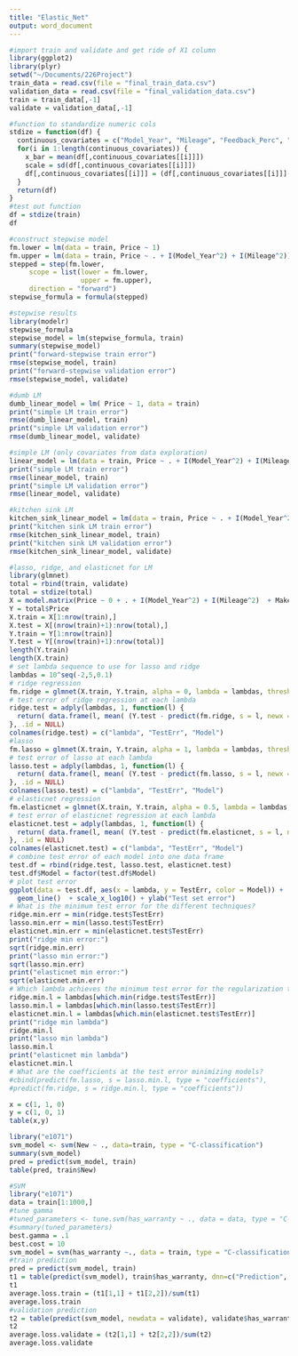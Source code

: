 ```yaml
---
title: "Elastic_Net"
output: word_document
---
```


```r
#import train and validate and get ride of X1 column
library(ggplot2)
library(plyr)
setwd("~/Documents/226Project")
train_data = read.csv(file = "final_train_data.csv")
validation_data = read.csv(file = "final_validation_data.csv")
train = train_data[,-1]
validate = validation_data[,-1]
```

```r
#function to standardize numeric cols
stdize = function(df) {
  continuous_covariates = c("Model_Year", "Mileage", "Feedback_Perc", "N_Reviews", "review_polarity", "review_positivity")
  for(i in 1:length(continuous_covariates)) {
    x_bar = mean(df[,continuous_covariates[[i]]])
    scale = sd(df[,continuous_covariates[[i]]])
    df[,continuous_covariates[[i]]] = (df[,continuous_covariates[[i]]]-x_bar)/scale
  }
  return(df)
}
#test out function
df = stdize(train)
df
```

```r
#construct stepwise model
fm.lower = lm(data = train, Price ~ 1)
fm.upper = lm(data = train, Price ~ . + I(Model_Year^2) + I(Mileage^2))
stepped = step(fm.lower,
     scope = list(lower = fm.lower,
                  upper = fm.upper),
     direction = "forward")
stepwise_formula = formula(stepped)
```

```r
#stepwise results
library(modelr)
stepwise_formula
stepwise_model = lm(stepwise_formula, train)
summary(stepwise_model)
print("forward-stepwise train error")
rmse(stepwise_model, train)
print("forward-stepwise validation error")
rmse(stepwise_model, validate)
```

```r
#dumb LM
dumb_linear_model = lm( Price ~ 1, data = train)
print("simple LM train error")
rmse(dumb_linear_model, train)
print("simple LM validation error")
rmse(dumb_linear_model, validate)
```


```r
#simple LM (only covariates from data exploration)
linear_model = lm(data = train, Price ~ . + I(Model_Year^2) + I(Mileage^2))
print("simple LM train error")
rmse(linear_model, train)
print("simple LM validation error")
rmse(linear_model, validate)
```

```r
#kitchen sink LM
kitchen_sink_linear_model = lm(data = train, Price ~ . + I(Model_Year^2) + I(Mileage^2))
print("kitchen sink LM train error")
rmse(kitchen_sink_linear_model, train)
print("kitchen sink LM validation error")
rmse(kitchen_sink_linear_model, validate)
```


```r
#lasso, ridge, and elasticnet for LM
library(glmnet)
total = rbind(train, validate)
total = stdize(total)
X = model.matrix(Price ~ 0 + . + I(Model_Year^2) + I(Mileage^2)  + Make:Model_Year, total)
Y = total$Price
X.train = X[1:nrow(train),]
X.test = X[(nrow(train)+1):nrow(total),]
Y.train = Y[1:nrow(train)]
Y.test = Y[(nrow(train)+1):nrow(total)]
length(Y.train)
length(X.train)
# set lambda sequence to use for lasso and ridge
lambdas = 10^seq(-2,5,0.1)
# ridge regression
fm.ridge = glmnet(X.train, Y.train, alpha = 0, lambda = lambdas, thresh = 1e-12)
# test error of ridge regression at each lambda
ridge.test = adply(lambdas, 1, function(l) {
  return( data.frame(l, mean( (Y.test - predict(fm.ridge, s = l, newx = X.test))^2 ), "Ridge" ))
}, .id = NULL)
colnames(ridge.test) = c("lambda", "TestErr", "Model")
#lasso
fm.lasso = glmnet(X.train, Y.train, alpha = 1, lambda = lambdas, thresh = 1e-12)
# test error of lasso at each lambda
lasso.test = adply(lambdas, 1, function(l) {
  return( data.frame(l, mean( (Y.test - predict(fm.lasso, s = l, newx = X.test))^2 ), "Lasso" ))
}, .id = NULL)
colnames(lasso.test) = c("lambda", "TestErr", "Model")
# elasticnet regression
fm.elasticnet = glmnet(X.train, Y.train, alpha = 0.5, lambda = lambdas, thresh = 1e-12)
# test error of elasticnet regression at each lambda
elasticnet.test = adply(lambdas, 1, function(l) {
  return( data.frame(l, mean( (Y.test - predict(fm.elasticnet, s = l, newx = X.test))^2 ), "ElasticNet" ))
}, .id = NULL)
colnames(elasticnet.test) = c("lambda", "TestErr", "Model")
# combine test error of each model into one data frame
test.df = rbind(ridge.test, lasso.test, elasticnet.test)
test.df$Model = factor(test.df$Model)
# plot test error
ggplot(data = test.df, aes(x = lambda, y = TestErr, color = Model)) + 
  geom_line()  + scale_x_log10() + ylab("Test set error")
# What is the minimum test error for the different techniques?
ridge.min.err = min(ridge.test$TestErr)
lasso.min.err = min(lasso.test$TestErr)
elasticnet.min.err = min(elasticnet.test$TestErr)
print("ridge min error:")
sqrt(ridge.min.err)
print("lasso min error:")
sqrt(lasso.min.err)
print("elasticnet min error:")
sqrt(elasticnet.min.err)
# Which lambda achieves the minimum test error for the regularization techniques?
ridge.min.l = lambdas[which.min(ridge.test$TestErr)]
lasso.min.l = lambdas[which.min(lasso.test$TestErr)]
elasticnet.min.l = lambdas[which.min(elasticnet.test$TestErr)]
print("ridge min lambda")
ridge.min.l
print("lasso min lambda")
lasso.min.l
print("elasticnet min lambda")
elasticnet.min.l
# What are the coefficients at the test error minimizing models?
#cbind(predict(fm.lasso, s = lasso.min.l, type = "coefficients"), 
#predict(fm.ridge, s = ridge.min.l, type = "coefficients"))
```
```r
x = c(1, 1, 0)
y = c(1, 0, 1)
table(x,y)
```

```r
library("e1071")
svm_model <- svm(New ~ ., data=train, type = "C-classification")
summary(svm_model)
pred = predict(svm_model, train)
table(pred, train$New)
```

```r
#SVM
library("e1071")
data = train[1:1000,]
#tune gamma
#tuned_parameters <- tune.svm(has_warranty ~ ., data = data, type = "C-classification", gamma = 10^(-5:-1), cost = 10^(-3:1))
#summary(tuned_parameters)
best.gamma = .1
best.cost = 10
svm_model = svm(has_warranty ~., data = train, type = "C-classification", kernel = "radial", gamma = best.gamma, cost = best.cost)
#train prediction
pred = predict(svm_model, train)
t1 = table(predict(svm_model), train$has_warranty, dnn=c("Prediction", "Actual"))
t1
average.loss.train = (t1[1,1] + t1[2,2])/sum(t1)
average.loss.train
#validation prediction
t2 = table(predict(svm_model, newdata = validate), validate$has_warranty, dnn=c("Prediction", "Actual"))  
t2
average.loss.validate = (t2[1,1] + t2[2,2])/sum(t2)
average.loss.validate
```